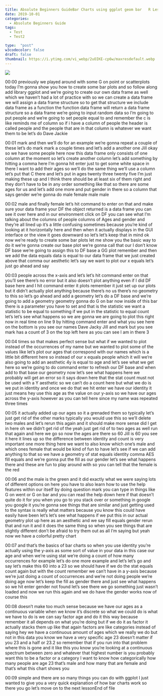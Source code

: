 ```yaml
---
title: Absolute Beginners GuideBar Charts using ggplot geom bar   R Lesson 16
date: 2019-10-01
categories:
  - Absolute Beginners Guide
tags:
  - Test
  - Test2

type:  "post"
w3codecolor: false
draft: false
thumbnail: https://i.ytimg.com/vi_webp/2uOIKE-cp6w/maxresdefault.webp
---
```


<a href="https://www.youtube.com/watch?v=2uOIKE-cp6w">
<img src="auto-posts/images/15-AbsoluteBeginnersGuide-ggplotColors,Size,Alpha-RLesson13.webm.jpg">
</a>









00:00
previously we played around with some G on point or scatterplots
today I'm gonna show you how to create some bar plots and so follow along add
library ggplot and we're going to create our own data frame as well which we
haven't had a lot of practice with so we
can create a data frame we will assign a data frame structure so to get that
structure we include data frame as a function the function data frame will
return a data frame structure so a data frame we're going to input random data
so I'm going to put people and we're going to set people equal to and
remember the c is like reminds me of column so if i have a column of people
the header is called people and the people that are in that column is
whatever we want them to be let's do Dave Jackie

00:01
mark and then we'll do for an example we're gonna repeat a couple of these
let's do mark mark a couple times and let's add a another one Jill okay so we
have some people here now this data frame only consists of one column at the
moment so let's create another column let's add something by hitting a comma
here I'm gonna hit enter just to get some white space in there I want to add
their ages so we'll do the same thing we'll use a column let's put that C
there and let's put in ages twenty three
twenty five I'm just making these up and I think there should be at least six of
them right and they don't have to be in any order something like that so there
are some ages for us and let's add one more and put gender in there so a column
that says gender we're gonna do male female male male

00:02
male and finally female let's hit command to enter on that and make sure
your data frame your DF the object returned is a data frame you can see it
over here and in our environment click on DF you can see what I'm talking about
the columns of people columns of Ages and gender and they're all lined up it's
a little confusing sometimes because you're kind of looking at it
horizontally here and then when it actually displays in the GUI interface
or the view it goes downward so let's let's keep that in mind ok now we're
ready to create some bar plots let me show you the basic way to do it we're
gonna create our base plot we're gonna call that our I don't know DF base we're
going to assign this to DF base a GG plot remember and then we add the data
equals data is equal to our data frame that we just created above that comma
our aesthetic let's say we want to plot our x equals let's just go ahead and say

00:03
people across the x-axis and let's let's hit command enter on that you'll see
there's no error but it also doesn't plot anything even if I did DF base here
and I hit command enter it plots remember it just set up our plots but it
didn't actually plot anything because there's no us there's no geometry to
this so let's go ahead and add a geometry let's do a DF base and we're
going to add a geometry geometry gonna do G on bar now inside of this bar there
is a parameter you have to set and that is the statistic we want a statistic to
be equal to something if we put in the statistic to equal count let's let's see
what happens so we are gonna we are going to plot
this right now in real time on line 9 by hitting command enter and what you see
here on the bottom is you see our names Dave Jacky Jill and mark but you see
mark has a count of 3 on the top left here as you can see I am in there 3

00:04
times so that makes perfect sense but what if we wanted to plot instead of the
occurrences of my name but we wanted to plot some of the values like let's plot
our ages that correspond with our names which is a little bit different here so
instead of our x equals people which it will we're also going to
add an aesthetic 4y is equal to age and let's see what we get here so we're
going to do command enter to refresh our DF base and when add to that base our
geometry now let's see what happens here
we probably will get an error so it says down here that the stat count must not
be used with a Y aesthetic so we can't do a count here but what we do is we put
in identity and once we do that we hit enter we have our identity it just means
hey use this age as the value on our y-axis so we have our ages across the
y-axis however as you can tell here since my name was repeated three times

00:05
it actually added up our ages so it a grenaded them so typically let's just
get rid of the other marks typically you
would use this so we'll delete two males
and let's rerun this again and it should make more sense did I get in here oh we
didn't get rid of the yeah just get rid of to two ages as well run that again
and here we go so now the ages are there so 60 Jill is 60 you see it here it
lines up so the difference between identity and count is very important one
more thing here we want to also know which one's male and which ones female
that would be kind of fun to have let's see if we can add anything to that so we
have a geometry of stat equals identity comma AES fill equals and we're gonna
put the fill as our gender let's see what happens there
and these are fun to play around with so you can tell that the female is the red

00:06
and the male is the green and it did exactly what we were saying lots of
different options on here you have to also learn how to use the help features
within our itself by doing question mark you can type in things like G on
went or G on bar and you can read the help down here if that doesn't quite do
it for you when you go to you stack over or something in google you google it
you're gonna see things that are similar and just getting used to the syntax is
really what matters because you know this could have easily have been let's
let's see what happens if we put this in our actual geometry plot up here as an
aesthetic and we say fill equals gender rerun that and run it and it does the
same thing so when you see things that are slightly different don't be afraid
to try them out as all I'm saying but yeah now we have a colorful pretty chart

00:07
and that's the basics of bar charts so when you use identity you're actually
using the y-axis as some sort of value in your data in this case our age and
when we're using stat we're doing a count of how many occurrences for
example let's do one more example and let's let's go and say let's make this
60 into a 23 so we should have if we do the stat equals count again but with the
count remember we can't have in a y-axis because we're just doing a count of
occurrences and we're not doing people we're doing age now let's keep the fill
as gender there and just see what happens so we hit enter gender not found
let's see there we go something just wasn't loaded
and now we run this again and we do have the gender works now of course this

00:08
doesn't make too much sense because we have our ages as a continuous variable
when we know it's discrete so what we could do is what we have to do is we can
say factor age and do it this way because remember it all depends on what
you're doing but if we do it as factor it actually stacks them up like that
again factors are like categories instead of saying hey we have a
continuous amount of ages which we really we do but not in this data you
know we have a very specific age 23 doesn't matter if you 23 and a half or
23.2 so remember that if you run into that problem where this is gone and it
like this you know you're looking at a continuous spectrum between zero and
whatever that highest number is you probably want this to be a factor or a
category I want to know how categorically how many people are age 23
that's male and how many that are female and that's what this chart shows you

00:09
simple and there are so many things you can do with ggplot I just wanted to give
you a very quick explanation of how bar charts work so there you go let's move
on to the next lessonEnd of file

